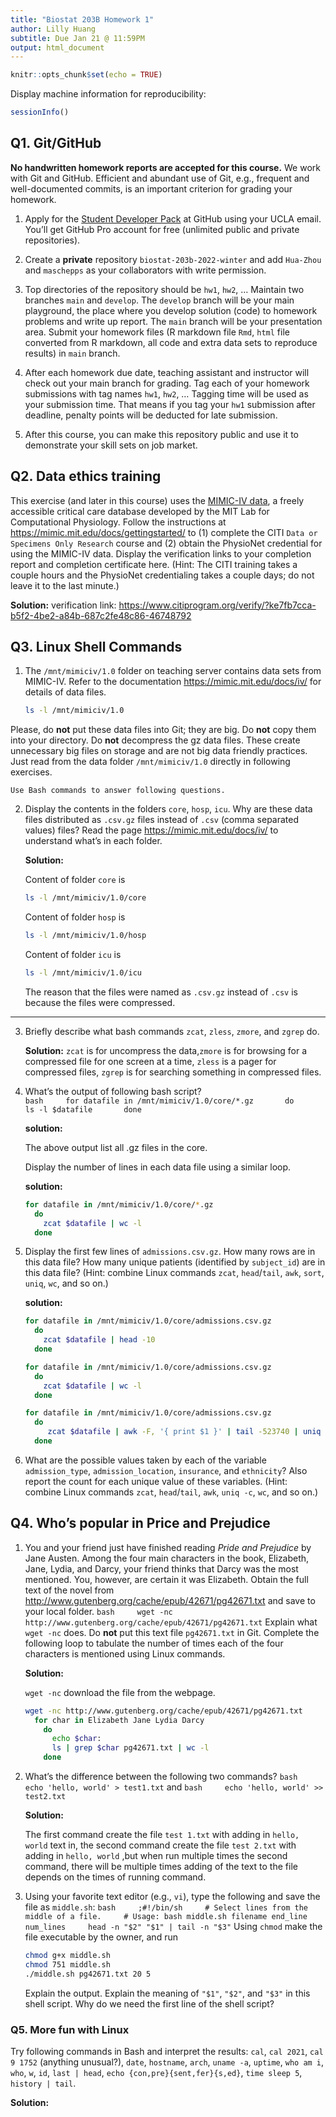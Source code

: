 ```yaml
---
title: "Biostat 203B Homework 1"
author: Lilly Huang
subtitle: Due Jan 21 @ 11:59PM
output: html_document
---
```


```r
knitr::opts_chunk$set(echo = TRUE)
```

Display machine information for reproducibility:
```r
sessionInfo()
```

## Q1. Git/GitHub

**No handwritten homework reports are accepted for this course.** We work with Git and GitHub. Efficient and abundant use of Git, e.g., frequent and well-documented commits, is an important criterion for grading your homework.

1. Apply for the [Student Developer Pack](https://education.github.com/pack) at GitHub using your UCLA email. You'll get GitHub Pro account for free (unlimited public and private repositories).

2. Create a **private** repository `biostat-203b-2022-winter` and add `Hua-Zhou` and `maschepps` as your collaborators with write permission.

3. Top directories of the repository should be `hw1`, `hw2`, ... Maintain two branches `main` and `develop`. The `develop` branch will be your main playground, the place where you develop solution (code) to homework problems and write up report. The `main` branch will be your presentation area. Submit your homework files (R markdown file `Rmd`, `html` file converted from R markdown, all code and extra data sets to reproduce results) in `main` branch.

4. After each homework due date, teaching assistant and instructor will check out your main branch for grading. Tag each of your homework submissions with tag names `hw1`, `hw2`, ... Tagging time will be used as your submission time. That means if you tag your `hw1` submission after deadline, penalty points will be deducted for late submission.

5. After this course, you can make this repository public and use it to demonstrate your skill sets on job market.

## Q2. Data ethics training

This exercise (and later in this course) uses the [MIMIC-IV data](https://mimic-iv.mit.edu), a freely accessible critical care database developed by the MIT Lab for Computational Physiology. Follow the instructions at <https://mimic.mit.edu/docs/gettingstarted/> to (1) complete the CITI `Data or Specimens Only Research` course and (2) obtain the PhysioNet credential for using the MIMIC-IV data. Display the verification links to your completion report and completion certificate here. (Hint: The CITI training takes a couple hours and the PhysioNet credentialing takes a couple days; do not leave it to the last minute.)

**Solution:** verification link:
<https://www.citiprogram.org/verify/?ke7fb7cca-b5f2-4be2-a84b-687c2fe48c86-46748792>

## Q3. Linux Shell Commands

1. The `/mnt/mimiciv/1.0` folder on teaching server contains data sets from MIMIC-IV. Refer to the documentation <https://mimic.mit.edu/docs/iv/> for details of data files.  

    ```bash
    ls -l /mnt/mimiciv/1.0
    ```

Please, do **not** put these data files into Git; they are big. Do **not** copy them into your directory. Do **not** decompress the gz data files. These create unnecessary big files on storage and are not big data friendly practices. Just read from the data folder `/mnt/mimiciv/1.0` directly in following exercises. 

    Use Bash commands to answer following questions.

2. Display the contents in the folders `core`, `hosp`, `icu`. Why are these data files distributed as `.csv.gz` files instead of `.csv` (comma separated values) files? Read the page <https://mimic.mit.edu/docs/iv/> to understand what's in each folder.

    **Solution:** 
    
    Content of folder `core` is

    ```bash
    ls -l /mnt/mimiciv/1.0/core
    ```

    Content of folder `hosp` is

    ```bash
    ls -l /mnt/mimiciv/1.0/hosp
    ```
    
    Content of folder `icu` is

    ```bash
    ls -l /mnt/mimiciv/1.0/icu
    ```
The reason that the files were named as `.csv.gz` instead of `.csv` is because the files were compressed.

---
3. Briefly describe what bash commands `zcat`, `zless`, `zmore`, and `zgrep` do.

    **Solution:** 
    `zcat` is for uncompress the data,`zmore` is for browsing for a compressed     file for one screen at a time, `zless` is a pager for compressed files,        `zgrep` is for searching something in compressed files.


4. What's the output of following bash script?    
    ```bash
    for datafile in /mnt/mimiciv/1.0/core/*.gz
      do
        ls -l $datafile
      done
    ```
    
    **solution:** 
    
    The above output list all .gz files in the core.
    

    Display the number of lines in each data file using a similar loop.

    **solution:**
    
    ```bash
    for datafile in /mnt/mimiciv/1.0/core/*.gz
      do
        zcat $datafile | wc -l
      done
    ```

5. Display the first few lines of `admissions.csv.gz`. How many rows are in this data file? How many unique patients (identified by `subject_id`) are in this data file? (Hint: combine Linux commands `zcat`, `head`/`tail`, `awk`, `sort`, `uniq`, `wc`, and so on.)
    
    **solution:**
    
    ```bash
    for datafile in /mnt/mimiciv/1.0/core/admissions.csv.gz
      do
        zcat $datafile | head -10
      done
    ```

    ```bash
    for datafile in /mnt/mimiciv/1.0/core/admissions.csv.gz
      do
        zcat $datafile | wc -l
      done
    ```


    ```bash
    for datafile in /mnt/mimiciv/1.0/core/admissions.csv.gz
      do
         zcat $datafile | awk -F, '{ print $1 }' | tail -523740 | uniq | wc -l
      done
    ```



6. What are the possible values taken by each of the variable `admission_type`, `admission_location`, `insurance`, and `ethnicity`? Also report the count for each unique value of these variables. (Hint: combine Linux commands `zcat`, `head`/`tail`, `awk`, `uniq -c`, `wc`, and so on.)


## Q4. Who's popular in Price and Prejudice

1. You and your friend just have finished reading *Pride and Prejudice* by Jane Austen. Among the four main characters in the book, Elizabeth, Jane, Lydia, and Darcy, your friend thinks that Darcy was the most mentioned. You, however, are certain it was Elizabeth. Obtain the full text of the novel from <http://www.gutenberg.org/cache/epub/42671/pg42671.txt> and save to your local folder. 
    ```bash
    wget -nc http://www.gutenberg.org/cache/epub/42671/pg42671.txt
    ```
Explain what `wget -nc` does. Do **not** put this text file `pg42671.txt` in Git. Complete the following loop to tabulate the number of times each of the four characters is mentioned using Linux commands.

    **Solution:** 
    
    `wget -nc` download the file from the webpage.
    
    ```bash
    wget -nc http://www.gutenberg.org/cache/epub/42671/pg42671.txt
      for char in Elizabeth Jane Lydia Darcy
        do
          echo $char:
          ls | grep $char pg42671.txt | wc -l
        done
    ```


2. What's the difference between the following two commands?
    ```bash
    echo 'hello, world' > test1.txt
    ```
    and
    ```bash
    echo 'hello, world' >> test2.txt
    ```


    **Solution:** 
    
    The first command create the file `test 1.txt` with adding in `hello, world` text in, the second command create the file `test 2.txt` with adding in `hello, world` ,but when run multiple times the second command, there will be multiple times adding of the text to the file depends on the times of running command.


3. Using your favorite text editor (e.g., `vi`), type the following and save the file as `middle.sh`:
    ```bash
    ;#!/bin/sh
    # Select lines from the middle of a file.
    # Usage: bash middle.sh filename end_line num_lines
    head -n "$2" "$1" | tail -n "$3"
    ```
Using `chmod` make the file executable by the owner, and run 

    ```bash
    chmod g+x middle.sh
    chmod 751 middle.sh
    ./middle.sh pg42671.txt 20 5
    ```
Explain the output. Explain the meaning of `"$1"`, `"$2"`, and `"$3"` in this shell script. Why do we need the first line of the shell script?

### Q5. More fun with Linux

Try following commands in Bash and interpret the results: `cal`, `cal 2021`, `cal 9 1752` (anything unusual?), `date`, `hostname`, `arch`, `uname -a`, `uptime`, `who am i`, `who`, `w`, `id`, `last | head`, `echo {con,pre}{sent,fer}{s,ed}`, `time sleep 5`, `history | tail`.

**Solution:**